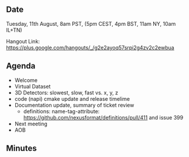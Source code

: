 ==Date==

Tuesday, 11th August, 8am PST, (5pm CEST, 4pm BST, 11am NY, 10am IL+TN)

Hangout Link: https://plus.google.com/hangouts/_/g2e2ayoq57srpi2g4zv2c2ewbua

==Agenda==

* Welcome
* Virtual Dataset
* 3D Detectors: slowest, slow, fast vs. x, y, z
* code (napi) cmake update and release timelime
* Documentation update, summary of ticket review
** definitions: name-tag-attribute: https://github.com/nexusformat/definitions/pull/411 and issue 399
* Next meeting
* AOB

==Minutes==